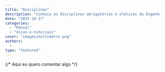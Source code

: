 ---
title: "Disciplinas"
description: "Conheça as disciplinas obrigatórias e eletivas da Engenharia Elétrica."
date: "2025-10-17"
categories: 
  - "Manual"
  - "dicas-e-tutoriais"
cover: "images/multimetro.png"
authors: 
  - 
type: "featured"
---

{/* Aqui eu quero comentar algo */}
<AbasMaterias/>
